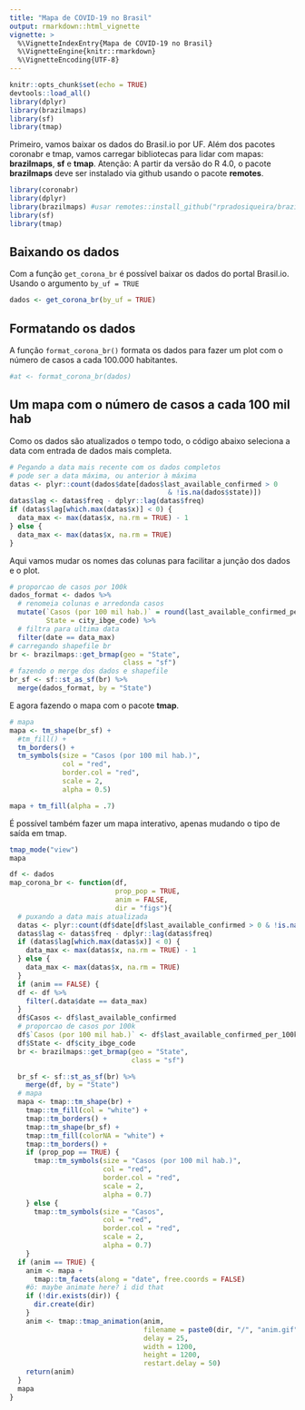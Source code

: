 ```yaml
---
title: "Mapa de COVID-19 no Brasil"
output: rmarkdown::html_vignette
vignette: >
  %\VignetteIndexEntry{Mapa de COVID-19 no Brasil}
  %\VignetteEngine{knitr::rmarkdown}
  %\VignetteEncoding{UTF-8}
---
```


```r
knitr::opts_chunk$set(echo = TRUE)
devtools::load_all()
library(dplyr)
library(brazilmaps)
library(sf)
library(tmap)
```

Primeiro, vamos baixar os dados do Brasil.io por UF. Além dos pacotes coronabr e tmap, vamos carregar bibliotecas para lidar com mapas: __brazilmaps__, __sf__ e __tmap__. Atenção: A partir da versão do R 4.0, o pacote __brazilmaps__ deve ser instalado via github usando o pacote __remotes__.

```r
library(coronabr)
library(dplyr)
library(brazilmaps) #usar remotes::install_github("rpradosiqueira/brazilmaps")
library(sf)
library(tmap)
```

## Baixando os dados

Com a função `get_corona_br` é possível baixar os dados do portal Brasil.io. Usando o argumento `by_uf = TRUE`


```r
dados <- get_corona_br(by_uf = TRUE)
```

## Formatando os dados

A função `format_corona_br()` formata os dados para fazer um plot com o número de casos a cada 100.000 habitantes.

```r
#at <- format_corona_br(dados)
```

## Um mapa com o número de casos a cada 100 mil hab

Como os dados são atualizados o tempo todo, o código abaixo seleciona a data com entrada de dados mais completa. 

```r
# Pegando a data mais recente com os dados completos
# pode ser a data máxima, ou anterior à máxima
datas <- plyr::count(dados$date[dados$last_available_confirmed > 0 
                                       & !is.na(dados$state)])
datas$lag <- datas$freq - dplyr::lag(datas$freq)
if (datas$lag[which.max(datas$x)] < 0) {
  data_max <- max(datas$x, na.rm = TRUE) - 1
} else {
  data_max <- max(datas$x, na.rm = TRUE)
}
```

Aqui vamos mudar os nomes das colunas para facilitar a junção dos dados e o plot.

```r
# proporcao de casos por 100k
dados_format <- dados %>%
  # renomeia colunas e arredonda casos
  mutate(`Casos (por 100 mil hab.)` = round(last_available_confirmed_per_100k_inhabitants),
         State = city_ibge_code) %>%
  # filtra para ultima data
  filter(date == data_max) 
# carregando shapefile br
br <- brazilmaps::get_brmap(geo = "State",
                            class = "sf")
# fazendo o merge dos dados e shapefile
br_sf <- sf::st_as_sf(br) %>%
  merge(dados_format, by = "State")
```

E agora fazendo o mapa com o pacote __tmap__.

```r
# mapa
mapa <- tm_shape(br_sf) +
  #tm_fill() +
  tm_borders() +
  tm_symbols(size = "Casos (por 100 mil hab.)",
             col = "red",
             border.col = "red",
             scale = 2,
             alpha = 0.5)

mapa + tm_fill(alpha = .7)

```

É possível também fazer um mapa interativo, apenas mudando o tipo de saída em tmap.

```r
tmap_mode("view")
mapa
```


```r
df <- dados
map_corona_br <- function(df,
                          prop_pop = TRUE,
                          anim = FALSE,
                          dir = "figs"){
  # puxando a data mais atualizada
  datas <- plyr::count(df$date[df$last_available_confirmed > 0 & !is.na(df$state)])
  datas$lag <- datas$freq - dplyr::lag(datas$freq)
  if (datas$lag[which.max(datas$x)] < 0) {
    data_max <- max(datas$x, na.rm = TRUE) - 1
  } else {
    data_max <- max(datas$x, na.rm = TRUE)
  }
  if (anim == FALSE) {
  df <- df %>%
    filter(.data$date == data_max)
  }
  df$Casos <- df$last_available_confirmed
  # proporcao de casos por 100k
  df$`Casos (por 100 mil hab.)` <- df$last_available_confirmed_per_100k_inhabitants
  df$State <- df$city_ibge_code
  br <- brazilmaps::get_brmap(geo = "State",
                              class = "sf")

  br_sf <- sf::st_as_sf(br) %>%
    merge(df, by = "State")
  # mapa
  mapa <- tmap::tm_shape(br) +
    tmap::tm_fill(col = "white") +
    tmap::tm_borders() +
    tmap::tm_shape(br_sf) +
    tmap::tm_fill(colorNA = "white") +
    tmap::tm_borders() +
    if (prop_pop == TRUE) {
      tmap::tm_symbols(size = "Casos (por 100 mil hab.)",
                       col = "red",
                       border.col = "red",
                       scale = 2,
                       alpha = 0.7)
    } else {
      tmap::tm_symbols(size = "Casos",
                       col = "red",
                       border.col = "red",
                       scale = 2,
                       alpha = 0.7)
    }
  if (anim == TRUE) {
    anim <- mapa +
      tmap::tm_facets(along = "date", free.coords = FALSE)
    #ö: maybe animate here? i did that
    if (!dir.exists(dir)) {
      dir.create(dir)
    }
    anim <- tmap::tmap_animation(anim,
                                 filename = paste0(dir, "/", "anim.gif"),
                                 delay = 25,
                                 width = 1200,
                                 height = 1200,
                                 restart.delay = 50)
    return(anim)
  }
  mapa
}
```


